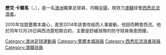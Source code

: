 '''歷克·卡爾馬'''（{{lang-en|Nick Kalmar}}，{{bd|1987年|10月19日}}），是一名[[澳洲|澳洲]]職業足球員，司職[[中場|中場]]，現效力[[澳職|澳職]]球會[[西悉尼流浪者|西悉尼流浪者]]。

2010年加盟墨爾本雄心，直至2014年該會改組而人事變動，他因而轉會西流。他於同年12月26日與西流簽短期合約，主要是舒緩球隊的防守球員傷患困擾。

{{DEFAULTSORT:Kalmar, Nick}}
[[Category:澳洲足球運動員|Category:澳洲足球運動員]]
[[Category:墨爾本城球員|Category:墨爾本城球員]]
[[Category:西悉尼流浪者球員|Category:西悉尼流浪者球員]]
[[Category:澳職球員|Category:澳職球員]]

{{fbr-stub}}